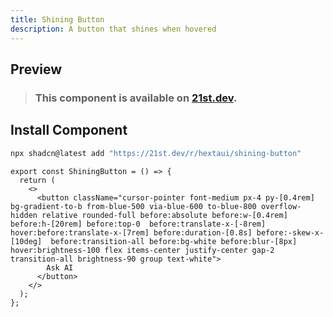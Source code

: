 ```yaml
---
title: Shining Button
description: A button that shines when hovered
---
```



## Preview

<PreviewContainer>
  <ShiningButton />
</PreviewContainer>

> ### This component is available on [21st.dev](https://tinyurl.com/mrjn2t57).

## Install Component

```bash tab="CLI" title="NPM"
npx shadcn@latest add "https://21st.dev/r/hextaui/shining-button"
```

```tsx title="ShiningButton.tsx" tab="Manually"
export const ShiningButton = () => {
  return (
    <>
      <button className="cursor-pointer font-medium px-4 py-[0.4rem] bg-gradient-to-b from-blue-500 via-blue-600 to-blue-800 overflow-hidden relative rounded-full before:absolute before:w-[0.4rem] before:h-[20rem] before:top-0  before:translate-x-[-8rem] hover:before:translate-x-[7rem] before:duration-[0.8s] before:-skew-x-[10deg]  before:transition-all before:bg-white before:blur-[8px] hover:brightness-100 flex items-center justify-center gap-2 transition-all brightness-90 group text-white">
        Ask AI
      </button>
    </>
  );
};
```
